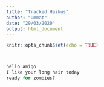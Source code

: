 ```yaml
---
title: "Tracked Haikus"
author: "Ummat"
date: "29/03/2020"
output: html_document
---
```


```r

knitr::opts_chunk$set(echo = TRUE)



hello amigo
I like your long hair today
ready for zombies?
  
  

```
